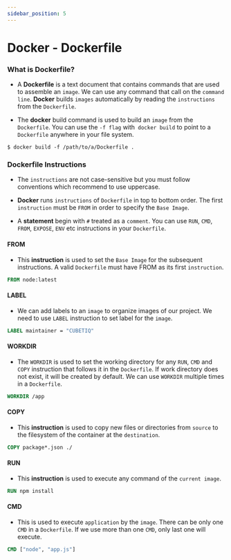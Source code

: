 ```yaml
---
sidebar_position: 5
---
```


# Docker - Dockerfile

### What is Dockerfile?

- A **Dockerfile** is a text document that contains commands that are used to assemble an `image`. We can use any command that call on the `command line`. **Docker** builds `images` automatically by reading the `instructions` from the `Dockerfile`.

- The **docker** build command is used to build an `image` from the `Dockerfile`. You can use the `-f flag` with` docker build` to point to a `Dockerfile` anywhere in your file system.

```shell
$ docker build -f /path/to/a/Dockerfile .
```

### Dockerfile Instructions

- The `instructions` are not case-sensitive but you must follow conventions which recommend to use uppercase.

- **Docker** runs `instructions` of `Dockerfile` in top to bottom order. The first `instruction` must be `FROM` in order to specify the `Base Image`.

- A **statement** begin with `#` treated as a `comment`. You can use `RUN`, `CMD`, `FROM`, `EXPOSE`, `ENV` etc instructions in your `Dockerfile`.

#### FROM

- This **instruction** is used to set the `Base Image` for the subsequent instructions. A valid `Dockerfile` must have FROM as its first `instruction`.

```Dockerfile
FROM node:latest
```

#### LABEL

- We can add labels to an `image` to organize images of our project. We need to use `LABEL` instruction to set label for the `image`.

```Dockerfile
LABEL maintainer = "CUBETIQ"
```

#### WORKDIR

- The `WORKDIR` is used to set the working directory for any `RUN`, `CMD` and `COPY` instruction that follows it in the `Dockerfile`. If work directory does not exist, it will be created by default. We can use `WORKDIR` multiple times in a `Dockerfile`.

```Dockerfile
WORKDIR /app
```

#### COPY

- This **instruction** is used to copy new files or directories from `source` to the filesystem of the container at the `destination`.

```Dockerfile
COPY package*.json ./
```

#### RUN

- This **instruction** is used to execute any command of the `current image`.

```Dockerfile
RUN npm install
```

#### CMD

- This is used to execute `application` by the `image`. There can be only one `CMD` in a `Dockerfile`. If we use more than one `CMD`, only last one will execute.

```Dockerfile
CMD ["node", "app.js"]
```

